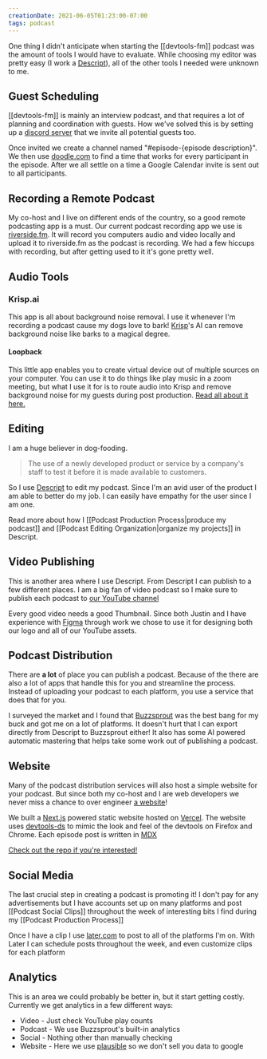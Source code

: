 ```yaml
---
creationDate: 2021-06-05T01:23:00-07:00
tags: podcast
---
```


<PostHeader slug="podcast-tooling" />

One thing I didn't anticipate when starting the [[devtools-fm]] podcast was the amount of tools I would have to evaluate. 
While choosing my editor was pretty easy (I work a [Descript](http://descript.com)), all of the other tools I needed were unknown to me.

## Guest Scheduling

[[devtools-fm]] is mainly an interview podcast, and that requires a lot of planning and coordination with guests.
How we've solved this is by setting up a [discord server](http://discord.com) that we invite all potential guests too.

Once invited we create a channel named "#episode-\{episode description\}".
We then use [doodle.com](https://doodle.com) to find a time that works for every participant in the episode.
After we all settle on a time a Google Calendar invite is sent out to all participants. 

## Recording a Remote Podcast

My co-host and I live on different ends of the country, so a good remote podcasting app is a must.
Our current podcast recording app we use is [riverside.fm](http://riverside.fm).
It will record you computers audio and video locally and upload it to riverside.fm as the podcast is recording.
We had a few hiccups with recording, but after getting used to it it's gone pretty well.

## Audio Tools

### Krisp.ai

This app is all about background noise removal.
I use it whenever I'm recording a podcast cause my dogs love to bark!
[Krisp](http://krisp.ai)'s AI can remove background noise like barks to a magical degree.

#### Loopback

This little app enables you to create virtual device out of multiple sources on your computer.
You can use it to do things like play music in a zoom meeting, but what I use it for is to route audio into Krisp and remove background noise for my guests during post production. [Read all about it here.](https://dev.to/hipstersmoothie/removing-background-noise-from-pre-recorded-audio-2g6i)

## Editing

I am a huge believer in dog-fooding.

> The use of a newly developed product or service by a company's staff to test it before it is made available to customers.

So I use [Descript](http://descript.com) to edit my podcast.
Since I'm an avid user of the product I am able to better do my job.
I can easily have empathy for the user since I am one.

Read more about how I [[Podcast Production Process|produce my podcast]] and [[Podcast Editing Organization|organize my projects]] in Descript.

## Video Publishing

This is another area where I use Descript.
From Descript I can publish to a few different places.
I am a big fan of video podcast so I make sure to publish each podcast to [our YouTube channel](https://www.youtube.com/channel/UCtKRj3QiajrQpObzOO0V3yg)

Every good video needs a good Thumbnail. 
Since both Justin and I have experience with [Figma](https://figma.com) through work we chose to use it for designing both our logo and all of our YouTube assets.

## Podcast Distribution

There are **a lot** of place you can publish a podcast.
Because of the there are also a lot of apps that handle this for you and streamline the process.
Instead of uploading your podcast to each platform, you use a service that does that for you.

I surveyed the market and I found that [Buzzsprout](https://buzzsprout.com) was the best bang for my buck and got me on a lot of platforms.
It doesn't hurt that I can export directly from Descript to Buzzsprout either!
It also has some AI powered automatic mastering that helps take some work out of publishing a podcast.

## Website

Many of the podcast distribution services will also host a simple website for your podcast.
But since both my co-host and I are web developers we never miss a chance to over engineer [a website](https://devtools.fm)!

We built a [Next.js](https://nextjs.org) powered static website hosted on [Vercel](https://vercel.com/).
The website uses [devtools-ds](https://github.com/intuit/devtools-ds) to mimic the look and feel of the devtools on Firefox and Chrome.
Each episode post is written in [MDX](https://mdxjs.com)

[Check out the repo if you're interested!](https://github.com/devtools-fm/devtools.fm)

## Social Media

The last crucial step in creating a podcast is promoting it!
I don't pay for any advertisements but I have accounts set up on many platforms and post [[Podcast Social Clips]] throughout the week of interesting bits I find during my [[Podcast Production Process]]

Once I have a clip I use [later.com](https://later.com) to post to all of the platforms I'm on.
With Later I can schedule posts throughout the week, and even customize clips for each platform

## Analytics

This is an area we could probably be better in, but it start getting costly.
Currently we get analytics in a few different ways:

- Video - Just check YouTube play counts
- Podcast - We use Buzzsprout's built-in analytics
- Social - Nothing other than manually checking
- Website - Here we use [plausible](http://plausible.io) so we don't sell you data to google

<BackLinks slug="podcast-tooling" />
